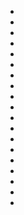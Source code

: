 * {{cite web|url=http://hk.on.cc/hk/bkn/cnt/news/20161112/bkn-20161112224838384-1112_00822_001.html|title=城巴隧道大戰紅的鬥撞 兩車乘客心驚肉跳|author=|date={{日期|2016|11|12}}|website=[[東網|東網]]|publisher=|access-date=|quote=}}
* {{cite web|url=http://hk.on.cc/hk/bkn/cnt/news/20170125/bkn-20170125231025376-0125_00822_001.html|title=荃灣路城巴「硬食」貨車尾　司機險死7人傷|author=|date={{日期|2017|1|25}}|website=[[東網|東網]]|publisher=|access-date=|quote=}}
* {{cite web|url=http://topick.hket.com/article/1749620/網傳巴士最靚女車長初登場%20月入1.9萬唔易做|title=網傳巴士最靚女車長初登場 月入1.9萬唔易做|author=|date={{日期|2017|4|3}}|website=|publisher=[[香港經濟日報|香港經濟日報]]|access-date=|quote=}}
* {{cite web|url=http://topick.hket.com/article/1749584/巴士在沙田大涌橋路疑衝燈撞毀鐵欄及路%20無人傷|title=巴士在沙田大涌橋路疑衝燈撞毀鐵欄及路 無人傷|author=|date={{日期|2017|4|3}}|website=|publisher=[[香港經濟日報|香港經濟日報]]|access-date=|quote=}}
* {{cite web|url=http://hk.on.cc/hk/bkn/cnt/news/20170406/bkn-20170406180652495-0406_00822_001.html|title=葵青巴士脫班持續 九巴88%路線失準|author=|date={{日期|2017|4|6}}|website=[[東網|東網]]|publisher=|access-date=|quote=}}
* {{cite web|url=http://orientaldaily.on.cc/cnt/news/20170410/00176_055.html|title=內地女捱巴士撞 大腿骨折|author=|date={{日期|2017|4|10}}|website=|publisher=[[東方日報|東方日報]]|access-date=|quote=}}
* {{cite web|url=https://www.hk01.com/社區/83925/-南港島線-運輸署研重組南區交通-7條巴士線涉取消或削班次|title=【南港島線】運輸署研重組南區交通 7條巴士線涉取消或削班次|author=|date={{日期|2017|4|12}}|website=[[香港01|香港01]]|publisher=|access-date=|quote=}}
* {{cite web|url=http://hk.on.cc/hk/bkn/cnt/news/20170412/bkn-20170412194708498-0412_00822_001.html|title=元朗公路3車撞70傷 1女乘客骨折傷勢嚴重|author=|date={{日期|2017|4|12}}|website=[[東網|東網]]|publisher=|access-date=|quote=}}
* {{cite web|url=http://www.exmoo.com/article/30938.html|title=新福利十部全新三門巴士 將投入MT4營運|author=|date={{日期|2017|4|12}}|website=[[力報|力報]]|publisher=|quote=}}
* {{cite web|url=http://sz.southcn.com/content/2017-06/08/content_172198618.htm|title=純電動公交數全國居首 深圳將迎全電動化時代|author=陳熊海|date={{日期|2017|6|8}}|website=[[南方日报|南方日报]]|publisher=|access-date=|quote=}}
* {{cite web|url=https://www.hk01.com/%E7%AA%81%E7%99%BC/161043/%E5%A4%A7%E5%9F%94%E5%85%AC%E8%B7%AF%E7%BF%BB%E4%B9%9D%E5%B7%B4-%E6%9C%89%E7%89%87-%E7%9B%B4%E6%93%8A%E5%85%A9%E7%8F%AD872-%E6%B8%9B%E9%80%9F%E9%A7%9B%E9%81%8E%E6%AD%BB%E4%BA%A1%E5%BD%8E%E8%A7%92|title=【大埔公路翻九巴・有片】直擊兩班872　減速駛過死亡彎角|author=楊婉婷|author2=余睿菁|date={{日期|2018|2|18}}|website=[[香港01|香港01]]|publisher=|access-date=|quote=}}
* {{cite web|url=https://news.mingpao.com/pns/%E8%A6%81%E8%81%9E/article/20191219/s00001/1576693726997/%E4%B9%9D%E5%B7%B4%E6%92%9E%E6%AC%84%E6%92%BC%E6%A8%B9-%E5%8A%8F%E9%A0%826%E6%AD%BB39%E5%82%B7-%E5%85%A9%E4%BA%BA%E6%8B%8B%E8%BB%8A%E5%A4%96-%E5%82%B7%E8%80%85%E6%9C%80%E5%B0%8F3%E6%AD%B2-%E5%8F%B8%E6%A9%9F%E8%A2%AB%E6%8D%95|title=九巴撞欄撼樹 劏頂6死39傷 兩人拋車外 傷者最小3歲 司機被捕|author=|date={{日期|2019|12|19}}|website=[[明報|明報]]|publisher=|access-date=|quote=}}
* {{cite web|url=https://www.hk01.com/%E7%AA%81%E7%99%BC/426436/%E7%9F%B3%E6%BE%B3%E7%A7%81%E5%AE%B6%E8%BB%8A%E5%B7%B4%E5%A3%AB%E8%BF%8E%E9%A0%AD%E7%9B%B8%E6%92%9E-%E8%BB%8A%E8%BA%AB%E5%9A%B4%E9%87%8D%E6%90%8D%E6%AF%80-%E5%9B%9B%E4%BA%BA%E5%8F%97%E8%BC%95%E5%82%B7|title=石澳私家車巴士迎頭相撞　車身嚴重損毀、四人受輕傷|author=邵沛琳|date={{日期|2020|1|25}}|website=[[香港01|香港01]]|publisher=|access-date=|quote=}}
* {{cite web|url=https://news.mingpao.com/pns/%E6%B8%AF%E8%81%9E/article/20201014/s00002/1602613027744/%E4%B9%9D%E5%B7%B4%E8%87%AA%E7%84%9A%E7%87%92%E9%80%9A%E9%A0%82-%E5%90%8C%E6%AC%BE%E8%BB%8A%E5%85%A9%E5%B9%B44%E5%AE%97|title=九巴自焚燒通頂 同款車兩年4宗|author=|date={{日期|2020|10|14}}|website=[[明報|明報]]|publisher=|access-date=|quote=}}
* {{cite web|url=https://www.ettoday.net/news/20211022/2107127.htm|title=香港推「睡眠巴士之旅」全程5小時　乘客自帶毯子枕頭入夢|author=丁玟華|date={{日期|2021|10|22}}|website=[[ETtoday新聞雲|ETtoday新聞雲]]|publisher=|access-date=|quote=}}
* {{cite web|url=https://topick.hket.com/article/3166747/%E3%80%90%E6%8E%A8%E5%8B%95%E9%9B%BB%E5%B7%B4%E3%80%9116%E8%BC%9B%E6%96%B0%E9%9B%BB%E5%8B%95%E5%B7%B4%E6%96%99%E8%BE%B2%E6%9B%86%E5%B9%B4%E5%BE%8C%E6%8A%95%E5%85%A5%E6%9C%8D%E5%8B%99%E3%80%80%E4%B9%9D%E5%B7%B4%EF%BC%9A%E5%84%AA%E5%85%88%E8%A1%8C%E8%B5%B0%E7%B9%81%E5%BF%99%E8%B7%AF%E6%AE%B5%E5%A6%82%E5%BD%8C%E6%95%A6%E9%81%93%E7%AD%89?mtc=10016|title=【推動電巴】16輛新電動巴料農曆年後投入服務　九巴：優先行走繁忙路段如彌敦道等|author=|date={{日期|2021|1|27}}|website=[[TOPick|TOPick]]|publisher=|access-date=|quote=}}
* {{cite web|url=https://topick.hket.com/article/3237259/%E3%80%90%E9%9B%BB%E5%8B%95%E5%B7%B4%E5%A3%AB%E3%80%91%E4%B9%9D%E5%B7%B4%E5%85%A8%E6%96%B0%E9%9B%BB%E5%8B%95%E5%B7%B4%E5%A3%AB%E5%95%9F%E7%94%A8%E3%80%80%E4%BB%8A%E5%8D%88%E8%B5%B7%E8%A1%8C%E9%A7%9B6%E8%99%9F%E7%B7%9A|title=【電動巴士】九巴全新電動巴士啟用　今午起行駛6號線|author=|date={{日期|2021|4|25}}|website=[[TOPick|TOPick]]|publisher=|access-date=|quote=}}
* {{cite web|url=https://hk.on.cc/hk/bkn/cnt/news/20220522/bkn-20220522191310284-0522_00822_001.html|title=長沙灣巴士致命車禍　死者家屬路祭滿愁雲|author=|date={{日期|2022|5|22}}|website=[[東網|東網]]|publisher=|access-date=|quote=}}
* {{cite web|url=https://news.rthk.hk/rthk/ch/component/k2/1652502-20220610.htm|title=新巴城巴全港首輛雙層電動巴士　最快本月19日服務|author=|date={{日期|2022|6|10}}|website=[[香港電台|香港電台]]|publisher=|access-date=|quote=}}